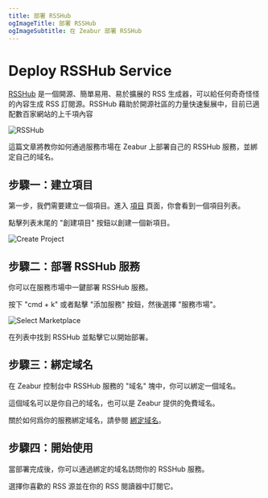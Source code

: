 ```yaml
---
title: 部署 RSSHub
ogImageTitle: 部署 RSSHub
ogImageSubtitle: 在 Zeabur 部署 RSSHub
---
```


# Deploy RSSHub Service

[RSSHub](https://rsshub.app) 是一個開源、簡單易用、易於擴展的 RSS 生成器，可以給任何奇奇怪怪的內容生成 RSS 訂閱源。RSSHub 藉助於開源社區的力量快速髮展中，目前已適配數百家網站的上千項內容

![RSSHub](/marketplace/rsshub/intro.png)

這篇文章將教你如何通過服務市場在 Zeabur 上部署自己的 RSSHub 服務，並綁定自己的域名。

## 步驟一：建立項目

第一步，我們需要建立一個項目。進入 [項目](https://dash.zeabur.com/projects) 頁面，你會看到一個項目列表。

點擊列表末尾的 "創建項目" 按鈕以創建一個新項目。

![Create Project](/deploy/common/create-project.en-US.png)

## 步驟二：部署 RSSHub 服務

你可以在服務市場中一鍵部署 RSSHub 服務。

按下 "cmd + k" 或者點擊 "添加服務" 按鈕，然後選擇 "服務市場"。

![Select Marketplace](/deploy/common/select-service.en-US.png)

在列表中找到 RSSHub 並點擊它以開始部署。

## 步驟三：綁定域名

在 Zeabur 控制台中 RSSHub 服務的 "域名" 塊中，你可以綁定一個域名。

這個域名可以是你自己的域名，也可以是 Zeabur 提供的免費域名。

關於如何爲你的服務綁定域名，請參閱 [綁定域名](../deploy/domain-binding)。

## 步驟四：開始使用

當部署完成後，你可以通過綁定的域名訪問你的 RSSHub 服務。

選擇你喜歡的 RSS 源並在你的 RSS 閱讀器中訂閱它。
